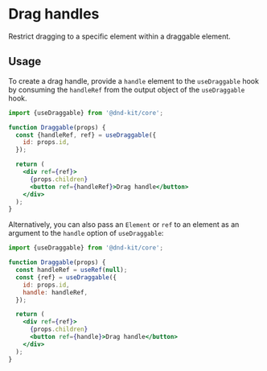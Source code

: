 

# Drag handles

Restrict dragging to a specific element within a draggable element.

<Preview id="modifier-hero" hero of={DragHandle} />

## Usage

To create a drag handle, provide a `handle` element to the `useDraggable` hook by consuming the `handleRef` from the output object of the `useDraggable` hook.

```jsx
import {useDraggable} from '@dnd-kit/core';

function Draggable(props) {
  const {handleRef, ref} = useDraggable({
    id: props.id,
  });

  return (
    <div ref={ref}>
      {props.children}
      <button ref={handleRef}>Drag handle</button>
    </div>
  );
}
```

Alternatively, you can also pass an `Element` or `ref` to an element as an argument to the `handle` option of `useDraggable`:

```jsx
import {useDraggable} from '@dnd-kit/core';

function Draggable(props) {
  const handleRef = useRef(null);
  const {ref} = useDraggable({
    id: props.id,
    handle: handleRef,
  });

  return (
    <div ref={ref}>
      {props.children}
      <button ref={handle}>Drag handle</button>
    </div>
  );
}
```
